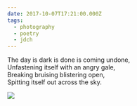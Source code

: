 ```yaml
---
date: 2017-10-07T17:21:00.000Z
tags:
  - photography
  - poetry
  - jdch
---
```

The day is dark is done is coming undone,<br/>
Unfastening itself with an angry gale,<br/>
Breaking bruising blistering open,<br/>
Spitting itself out across the sky.

![](../../assets/photos/20171007-IMG_4431.jpg)
